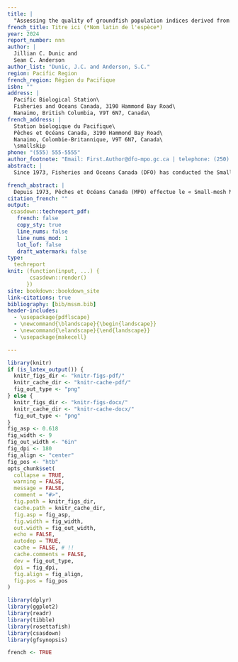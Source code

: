 ```yaml
---
title: |
  "Assessing the quality of groundfish population indices derived from the Small-mesh Multi-species Bottom Trawl Survey"
french_title: Titre ici (*Nom latin de l'espèce*)
year: 2024
report_number: nnn
author: |
  Jillian C. Dunic and
  Sean C. Anderson
author_list: "Dunic, J.C. and Anderson, S.C."
region: Pacific Region
french_region: Région du Pacifique
isbn: ""
address: |
  Pacific Biological Station\
  Fisheries and Oceans Canada, 3190 Hammond Bay Road\
  Nanaimo, British Columbia, V9T 6N7, Canada\
french_address: |
  Station biologique du Pacifique\
  Pêches et Océans Canada, 3190 Hammond Bay Road\
  Nanaimo, Colombie-Britannique, V9T 6N7, Canada\
  \smallskip
phone: "(555) 555-5555"
author_footnote: "Email: First.Author@dfo-mpo.gc.ca | telephone: (250) 756-5555"
abstract: |
  Since 1973, Fisheries and Oceans Canada (DFO) has conducted the Small-mesh Multi-species Bottom Trawl Survey (SMMS), which is the longest continuous fisheries-independent monitoring time series for groundfish off the west coast of Vancouver Island (WCVI). The survey was designed to collect data to assess stock status of Pink shrimp (*Pandalus jordani*) populations; however, groundfish and other species have also been sampled in this survey. The SMMS has the potential to serve as an important historical baseline for groundfish species off WCVI, given that the current synoptic trawl surveys that are designed for Pacific groundfish began in or after 2003 and occur biennially in a given region. However, changes to the SMMS, including shifts in the spatial area sampled, changes to fishing gear, and changes to catch recording procedures, may affect the quality of SMMS groundfish population indices. Here, we examine changes to the SMMS and assess how these changes may affect interpretation of indices of relative biomass for groundfish. We then derive both design-based and spatiotemporal model-based groundfish population indices from the SMMS and compare these with other indices from the same region. Finally, we examine the distribution of lengths and ages collected from the SMMS and compare these with the synoptic West Coast Vancouver Island trawl survey (SYN WCVI). We identify some instances where the SMMS may have detected signs of rockfish recruitment earlier than the SYN WCVI survey. Spatiotemporal model-based indices of abundance produced similar trends as the design-based indices for most species and may be better suited for calculating an index over the full time period given the changes in spatial sampling. However, changes to the survey, such as the switch to comprehensive species sorting and identification in 2003, coupled with a lack of calibration data, mean that there are some uncertainties in the pre-2003 data.

french_abstract: |
  Depuis 1973, Pêches et Océans Canada (MPO) effectue le « Small-mesh Multi-species Bottom Trawl Survey » (SMMS), qui est la plus longue série chronologique continue de surveillance indépendante des pêches pour les poissons de fond au large de la côte ouest de l'île de Vancouver (COIV). L'étude a été conçue pour collecter des données afin d'évaluer l'état des stocks de crevettes roses (*Pandalus jordani*), mais des poissons de fond et d'autres espèces ont également été échantillonnés dans le cadre de cette étude. Le SMMS peut servir de référence historique importante pour les espèces de poissons de fond au large de la COIV, étant donné que les enquêtes synoptiques au chalut actuellement conçues pour les poissons de fond du Pacifique ont débuté en 2003 ou après et ont lieu tous les deux ans dans une région donnée. Cependant, les changements apportés au SMMS, y compris les déplacements de la zone spatiale échantillonnée, les changements d'engins de pêche et les changements de procédures d'enregistrement des captures, peuvent affecter la qualité des indices de population de poissons de fond du SMMS. Nous examinons ici les changements apportés au SMMS et évaluons comment ces changements peuvent affecter l'interprétation des indices de biomasse relative pour les poissons de fond. Nous dérivons ensuite des indices de population de poissons de fond basés sur la conception et sur un modèle spatio-temporel à partir du SMMS et nous les comparons à d'autres indices de la même région. Enfin, nous examinons la distribution des longueurs et des âges recueillis par le SMMS et les comparons avec l'étude synoptique au chalut de la côte ouest de l'île de Vancouver (« SYN WCVI »). Nous identifions certains cas où le SMMS pourrait avoir détecté des signes de recrutement de sébastes plus tôt que le relevé SYN WCVI. Les indices d'abondance basés sur un modèle spatio-temporel ont produit des tendances similaires à celles des indices basés sur la conception pour la plupart des espèces et pourraient être mieux adaptés au calcul d'un indice sur l'ensemble de la période, compte tenu des changements dans l'échantillonnage spatial. Cependant, les changements apportés à l'enquête, tels que le passage au tri et à l'identification complets des espèces en 2003, associés à un manque de données d'étalonnage, signifient qu'il existe certaines incertitudes dans les données antérieures à 2003.
citation_french: ""
output:
 csasdown::techreport_pdf:
   french: false
   copy_sty: true
   line_nums: false
   line_nums_mod: 1
   lot_lof: false
   draft_watermark: false
type:
  techreport
knit: (function(input, ...) {
       csasdown::render()
      })
site: bookdown::bookdown_site
link-citations: true
bibliography: [bib/mssm.bib]
header-includes:
  - \usepackage{pdflscape}
  - \newcommand{\blandscape}{\begin{landscape}}
  - \newcommand{\elandscape}{\end{landscape}}
  - \usepackage{makecell}

---
```


```r
library(knitr)
if (is_latex_output()) {
  knitr_figs_dir <- "knitr-figs-pdf/"
  knitr_cache_dir <- "knitr-cache-pdf/"
  fig_out_type <- "png"
} else {
  knitr_figs_dir <- "knitr-figs-docx/"
  knitr_cache_dir <- "knitr-cache-docx/"
  fig_out_type <- "png"
}
fig_asp <- 0.618
fig_width <- 9
fig_out_width <- "6in"
fig_dpi <- 180
fig_align <- "center"
fig_pos <- "htb"
opts_chunk$set(
  collapse = TRUE,
  warning = FALSE,
  message = FALSE,
  comment = "#>",
  fig.path = knitr_figs_dir,
  cache.path = knitr_cache_dir,
  fig.asp = fig_asp,
  fig.width = fig_width,
  out.width = fig_out_width,
  echo = FALSE,
  autodep = TRUE,
  cache = FALSE, # !!
  cache.comments = FALSE,
  dev = fig_out_type,
  dpi = fig_dpi,
  fig.align = fig_align,
  fig.pos = fig_pos
)
```

```r
library(dplyr)
library(ggplot2)
library(readr)
library(tibble)
library(rosettafish)
library(csasdown)
library(gfsynopsis)
```

```r
french <- TRUE
```
